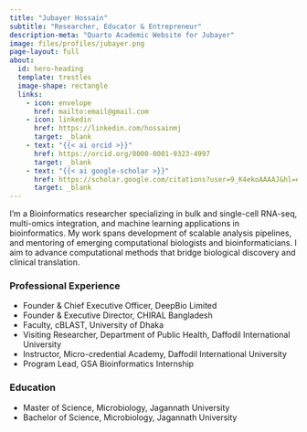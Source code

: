 ```yaml
---
title: "Jubayer Hossain"
subtitle: "Researcher, Educator & Entrepreneur"
description-meta: "Quarto Academic Website for Jubayer"
image: files/profiles/jubayer.png
page-layout: full
about:
  id: hero-heading
  template: trestles
  image-shape: rectangle
  links:
    - icon: envelope
      href: mailto:email@gmail.com    
    - icon: linkedin
      href: https://linkedin.com/hossainmj
      target: _blank
    - text: "{{< ai orcid >}}"
      href: https://orcid.org/0000-0001-9323-4997
      target: _blank
    - text: "{{< ai google-scholar >}}"
      href: https://scholar.google.com/citations?user=9_K4ekoAAAAJ&hl=en&authuser=5
      target: _blank
---
```


::: {#hero-heading}

I'm a Bioinformatics researcher specializing in bulk and single-cell RNA-seq, multi-omics integration, and machine learning applications in bioinformatics. My work spans development of scalable analysis pipelines, and mentoring of emerging computational biologists and bioinformaticians. I aim to advance computational methods that bridge biological discovery and clinical translation.

### Professional Experience

- Founder & Chief Executive Officer, DeepBio Limited
- Founder & Executive Director, CHIRAL Bangladesh
- Faculty, cBLAST, University of Dhaka
- Visiting Researcher, Department of Public Health, Daffodil International University
- Instructor, Micro-credential Academy, Daffodil International University
- Program Lead, GSA Bioinformatics Internship


### Education

- Master of Science, Microbiology, Jagannath University
- Bachelor of Science, Microbiology, Jagannath University

:::


